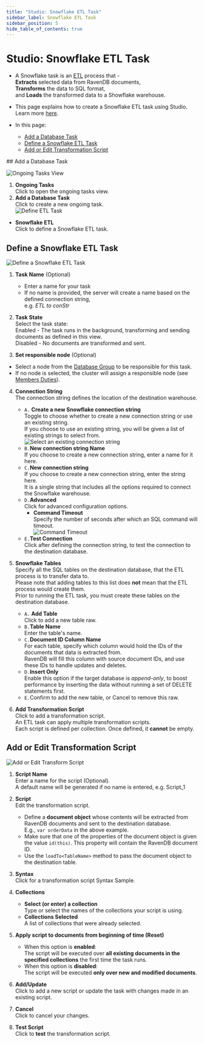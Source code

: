```yaml
---
title: "Studio: Snowflake ETL Task"
sidebar_label: Snowflake ETL Task
sidebar_position: 5
hide_table_of_contents: true
---
```



# Studio: Snowflake ETL Task
<Admonition type="note" title="Note">

* A Snowflake task is an [ETL](../../../../server/ongoing-tasks/etl/basics) process that -  
  **Extracts** selected data from RavenDB documents,  
  **Transforms** the data to SQL format,  
  and **Loads** the transformed data to a Showflake warehouse.  

* This page explains how to create a Snowflake ETL task using Studio.  
  Learn more [here](../../../../server/ongoing-tasks/etl/snowflake).  

* In this page:  
  * [Add a Database Task](../../../../studio/database/tasks/ongoing-tasks/snowflake-etl-task#add-a-database-task)  
  * [Define a Snowflake ETL Task](../../../../studio/database/tasks/ongoing-tasks/snowflake-etl-task#define-a-snowflake-etl-task)  
  * [Add or Edit Transformation Script](../../../../studio/database/tasks/ongoing-tasks/snowflake-etl-task#add-or-edit-transformation-script)  

</Admonition>
## Add a Database Task

![Ongoing Tasks View](./assets/ongoing-tasks.png)

1. **Ongoing Tasks**  
   Click to open the ongoing tasks view.  
2. **Add a Database Task**  
   Click to create a new ongoing task.  
![Define ETL Task](./assets/snowflake_task-selection.png)

* **Snowflake ETL**  
  Click to define a Snowflake ETL task.  
   


## Define a Snowflake ETL Task

![Define a Snowflake ETL Task](./assets/snowflake_etl-define-task.png)

1. **Task Name** (Optional)  
   * Enter a name for your task  
   * If no name is provided, the server will create a name based on the defined connection string,  
     e.g. *ETL to conStr*  

2. **Task State**  
   Select the task state:  
   Enabled - The task runs in the background, transforming and sending documents as defined in this view.  
   Disabled - No documents are transformed and sent.  

3. **Set responsible node** (Optional)  
  * Select a node from the [Database Group](../../../../studio/database/settings/manage-database-group) to be responsible for this task.  
  * If no node is selected, the cluster will assign a responsible node (see [Members Duties](../../../../studio/database/settings/manage-database-group#database-group-topology---members-duties)).  

4. **Connection String**  
   The connection string defines the location of the destination warehouse.  
    * `A.` **Create a new Snowflake connection string**  
       Toggle to choose whether to create a new connection string or use an existing string.  
       If you choose to use an existing string, you will be given a list of existing strings to select from.  
       ![Select an existing connection string](./assets/snowflake-existing-connection_string.png)
    * `B.`**New connection string Name**  
       If you choose to create a new connection string, enter a name for it here.  
    * `C.`**New connection string**  
       If you choose to create a new connection string, enter the string here.  
       It is a single string that includes all the options required to connect the Snowflake warehouse.  
    * `D.`**Advanced**  
       Click for advanced configuration options.  
        * **Command Timeout**  
          Specify the number of seconds after which an SQL command will timeout.  
          ![Command Timeout](./assets/snowflake_etl-command-timeout.png)
    * `E.`**Test Connection**  
       Click after defining the connection string, to test the connection to the destination database.  

5. **Snowflake Tables**  
   Specify all the SQL tables on the destination database, that the ETL process is to transfer data to.  
   <Admonition type="note" title="Note">
   Please note that adding tables to this list does **not** mean that the ETL process would create them.  
   Prior to running the ETL task, you must create these tables on the destination database.  
   </Admonition>
    
    * `A.` **Add Table**  
       Click to add a new table raw.  
    * `B.`**Table Name**  
       Enter the table's name.  
    * `C.`**Document ID Column Name**  
       For each table, specify which column would hold the IDs of the documents that data is extracted from.  
       RavenDB will fill this column with source document IDs, and use these IDs to handle updates and deletes.  
    * `D.`**Insert Only**  
       Enable this option if the target database is _append-only_, to boost performance by inserting the data 
       without running a set of DELETE statements first.  
    * `E.`Confirm to add the new table, or Cancel to remove this raw.  

6. **Add Transformation Script**  
   Click to add a transformation script.  
   An ETL task can apply multiple transformation scripts.  
   Each script is defined per collection. Once defined, it **cannot** be empty.  

  

## Add or Edit Transformation Script

![Add or Edit Transform Script](./assets/transformation-script.png)

1. **Script Name**  
   Enter a name for the script (Optional).  
   A default name will be generated if no name is entered, e.g. Script_1  

2. **Script**  
   Edit the transformation script.  
   * Define a **document object** whose contents will be extracted from 
     RavenDB documents and sent to the destination database.  
     E.g., `var orderData` in the above example.  
   * Make sure that one of the properties of the document object 
     is given the value `id(this)`. This property will contain the 
     RavenDB document ID.  
   * Use the `loadTo<TableName>` method to pass the document object 
     to the destination table.  

3. **Syntax**  
   Click for a transformation script Syntax Sample.  

4. **Collections**  
    * **Select (or enter) a collection**  
      Type or select the names of the collections your script is using.  
    * **Collections Selected**  
      A list of collections that were already selected.  

5. **Apply script to documents from beginning of time (Reset)**  
    * When this option is **enabled**:  
      The script will be executed over **all existing documents in the 
      specified collections** the first time the task runs.  
    * When this option is **disabled**:  
      The script will be executed **only over new and modified documents**.  

6. **Add/Update**  
   Click to add a new script or update the task with changes made in an existing script.  

7. **Cancel**  
   Click to cancel your changes.  

8. **Test Script**  
   Click to **test** the transformation script.  



